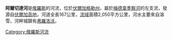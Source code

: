 {{Infobox river
| name              = 阿爾切達河
| native_name       ={{native name|ru|Арчеда}}
| image             = 
| image_caption     = 
| pushpin_map        = Russia
| pushpin_map_size   = 
| pushpin_map_caption= 河口位置（俄羅斯）
| subdivision_type1 = 國家
| subdivision_name1 = [[俄羅斯|俄羅斯]]
| length            = {{convert|162|km|abbr=on}}
| source1_location  = 
| source1_elevation = 
| source1_coordinates = 
| mouth             = [[梅德韋季察河|梅德韋季察河]]
| mouth_elevation   = 
| mouth_coordinates = {{coord|49.8775|43.1586|display=it}}
| discharge1_avg    = 
| progression       = [[梅德韋季察河|梅德韋季察河]]→ {{RDon}}
| basin_size        = {{convert|2050|km2|sqmi|abbr=on}}
| tributaries_left  = 
| tributaries_right = 
}}

'''阿爾切達河'''是[[俄羅斯|俄羅斯]]的河流，位於[[伏爾加格勒州|伏爾加格勒州]]，屬於[[梅德韋季察河|梅德韋季察河]]的左支流，發源自[[伏爾加高地|伏爾加高地]]，河道全長167公里，[[流域|流域]]面積2,050平方公里，河水主要來自溶雪，河畔城鎮有[[弗羅洛沃|弗羅洛沃]]。

[[Category:俄羅斯河流|Category:俄羅斯河流]]

{{Russia-geo-stub}}